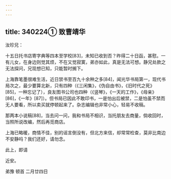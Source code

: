```yaml
---
---
---
```

title: 340224① 致曹靖华
---




汝珍兄：

十五日托书店寄字典等四本至学校[83]，未知已收到否？昨得二十日函，甚慰。一有儿女，在身边则觉其烦，不在又觉寂寞，弟亦如此，真是无法可想。静兄处款之无法探问，兄现想已知，只能暂时搁下。

上海靠笔墨很难生活，近日禁书至百九十余种之多[84]，闻光华书局第一，现代书局次之，最少要算北新，只有四种（《三闲集》，《伪自由书》，《旧时代之死》[85]，一种忘记了），良友图书公司也四种（《竖琴》，《一天的工作》，《母亲》[86]，《一年》[87]）。但书局已因此不敢印书，一是怕出后被禁，二是怕虽不禁而无人要看，所以卖买就停顿起来了。杂志编辑也非常小心，轻易不收稿。

那两本小说稿[88]，当去问一问，我和书局不相识，当托朋友去商量，倘收回时，当照所说改编，然后再觅商店。

上海已略暖，商情不佳，别的谣言倒没有，但北方来信，却常常检查，莫非比南边不安静吗？我们还好，请勿念。

此上，即请

近安。

弟豫 顿首 二月廿四日